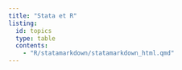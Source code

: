 ```yaml
---
title: "Stata et R"
listing:
  id: topics
  type: table
  contents:
    - "R/statamarkdown/statamarkdown_html.qmd"
---
```


